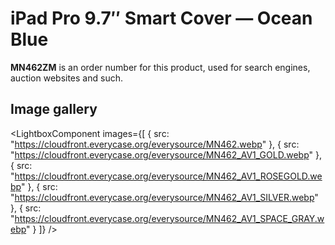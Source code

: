 
# iPad Pro 9.7″ Smart Cover — Ocean Blue

<Callout type='info' emoji='👉🏻'>**MN462ZM** is an order number for this product, used for search engines, auction websites and such.</Callout>

## Image gallery

<LightboxComponent
    images={[
      {
        src: "https://cloudfront.everycase.org/everysource/MN462.webp"
      },
      {
        src: "https://cloudfront.everycase.org/everysource/MN462_AV1_GOLD.webp"
      },
      {
        src: "https://cloudfront.everycase.org/everysource/MN462_AV1_ROSEGOLD.webp"
      },
      {
        src: "https://cloudfront.everycase.org/everysource/MN462_AV1_SILVER.webp"
      },
      {
        src: "https://cloudfront.everycase.org/everysource/MN462_AV1_SPACE_GRAY.webp"
      }
    ]}
  />
